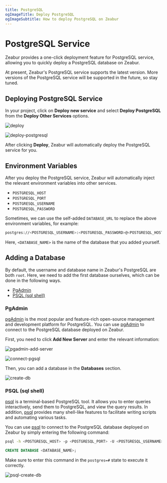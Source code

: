 ```yaml
---
title: PostgreSQL
ogImageTitle: Deploy PostgreSQL
ogImageSubtitle: How to deploy PostgreSQL on Zeabur
---
```



# PostgreSQL Service

Zeabur provides a one-click deployment feature for PostgreSQL service, allowing you to quickly deploy a PostgreSQL database on Zeabur.

<Callout type="info" emoji="ℹ️">
  At present, Zeabur's PostgreSQL service supports the latest version.
  More versions of the PostgreSQL service will be supported in the future, so stay tuned.
</Callout>

## Deploying PostgreSQL Service

In your project, click on **Deploy new service** and select **Deploy PostgreSQL** from the **Deploy Other Services** options.

![deploy](/deploy/common/select-service.en-US.png)

![deploy-postgresql](/databases/deploy-postgresql.en-US.png)

After clicking **Deploy**, Zeabur will automatically deploy the PostgreSQL service for you.

## Environment Variables

After you deploy the PostgreSQL service, Zeabur will automatically inject the relevant environment variables into other services.

 - `POSTGRESQL_HOST`
 - `POSTGRESQL_PORT`
 - `POSTGRESQL_USERNAME`
 - `POSTGRESQL_PASSWORD`

Sometimes, we can use the self-added `DATABASE_URL` to replace the above environment variables, for example:

```bash copy
postgres://<POSTGRESQL_USERNAME>:<POSTGRESQL_PASSWORD>@<POSTGRESQL_HOST>:<POSTGRESQL_PORT>/<DATABASE_NAME>
```

Here, `<DATABASE_NAME>` is the name of the database that you added yourself.

## Adding a Database

By default, the username and database name in Zeabur's PostgreSQL are both `root`. Here, we need to add the first database ourselves, which can be done in the following ways.

 - [PgAdmin](#pgadmin)
 - [PSQL (sql shell)](#psql-sql-shell)

### PgAdmin

[pgAdmin](https://www.pgadmin.org/) is the most popular and feature-rich open-source management and development platform for PostgreSQL. You can use [pgAdmin](https://www.pgadmin.org/) to connect to the PostgreSQL database deployed on Zeabur.

First, you need to click **Add New Server** and enter the relevant information:

![pgadmin-add-server](/databases/pgsql/pgadmin-add-server.jpg)

![connect-pgsql](/databases/pgsql/connect-pgsql.png)

Then, you can add a database in the **Databases** section.

![create-db](/databases/pgsql/create-db.png)

### PSQL (sql shell)

[psql](https://www.postgresql.org/docs/current/app-psql.html) is a terminal-based PostgreSQL tool. It allows you to enter queries interactively, send them to PostgreSQL, and view the query results. In addition, [psql](https://www.postgresql.org/docs/current/app-psql.html) provides many shell-like features to facilitate writing scripts and automating various tasks.

You can use [psql](https://www.postgresql.org/docs/current/app-psql.html) to connect to the PostgreSQL database deployed on Zeabur by simply entering the following command:

```bash copy
psql -h <POSTGRESQL_HOST> -p <POSTGRESQL_PORT> -U <POSTGRESQL_USERNAME> -W
```

```sql copy
CREATE DATABASE <DATABASE_NAME>;
```

Make sure to enter this command in the `postgres=#` state to execute it correctly.

![psql-create-db](/databases/pgsql/psql-create-db.png)
